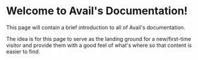 # Welcome to Avail's Documentation!

This page will contain a brief introduction to all of Avail's documentation.

The idea is for this page to serve as the landing ground for a new/first-time visitor and provide them 
with a good feel of what's where so that content is easier to find.